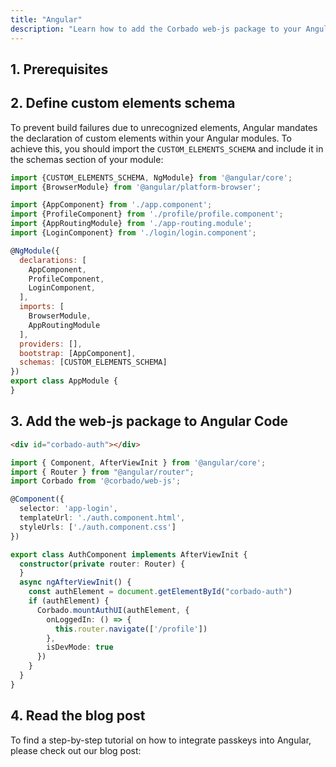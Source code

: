 ```yaml
---
title: "Angular"
description: "Learn how to add the Corbado web-js package to your Angular application."
---
```



## 1. Prerequisites

<Prerequisites />

## 2. Define custom elements schema

To prevent build failures due to unrecognized elements, Angular mandates the declaration of custom elements within your Angular modules. To achieve this, you should import the `CUSTOM_ELEMENTS_SCHEMA` and include it in the schemas section of your module:

```javascript app.module.ts
import {CUSTOM_ELEMENTS_SCHEMA, NgModule} from '@angular/core';
import {BrowserModule} from '@angular/platform-browser';

import {AppComponent} from './app.component';
import {ProfileComponent} from './profile/profile.component';
import {AppRoutingModule} from './app-routing.module';
import {LoginComponent} from './login/login.component';

@NgModule({
  declarations: [
    AppComponent,
    ProfileComponent,
    LoginComponent,
  ],
  imports: [
    BrowserModule,
    AppRoutingModule
  ],
  providers: [],
  bootstrap: [AppComponent],
  schemas: [CUSTOM_ELEMENTS_SCHEMA]
})
export class AppModule {
}
```

## 3. Add the web-js package to Angular Code

<CodeGroup>

```html login.component.html
<div id="corbado-auth"></div>
```

```ts login.component.ts
import { Component, AfterViewInit } from '@angular/core';
import { Router } from "@angular/router";
import Corbado from '@corbado/web-js';

@Component({
  selector: 'app-login',
  templateUrl: './auth.component.html',
  styleUrls: ['./auth.component.css']
})

export class AuthComponent implements AfterViewInit {
  constructor(private router: Router) {
  }
  async ngAfterViewInit() {
    const authElement = document.getElementById("corbado-auth")
    if (authElement) {
      Corbado.mountAuthUI(authElement, {
        onLoggedIn: () => {
          this.router.navigate(['/profile'])
        },
        isDevMode: true
      })
    }
  }
}
```
</CodeGroup>

## 4. Read the blog post

To find a step-by-step tutorial on how to integrate passkeys into Angular, please check out our blog post:

<Card href="https://www.corbado.com/blog/angular-passkeys">
<Blogpost title="Building an Angular Passkey Login with TypeScript" />
</Card>
